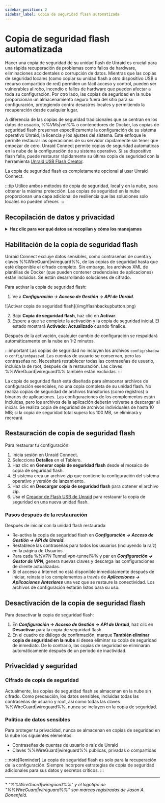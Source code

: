 ```yaml
---
sidebar_position: 2
sidebar_label: Copia de seguridad flash automatizada
---
```



# Copia de seguridad flash automatizada

Hacer una copia de seguridad de su unidad flash de Unraid es crucial para una rápida recuperación de problemas como fallos de hardware, eliminaciones accidentales o corrupción de datos. Mientras que las copias de seguridad locales (como copiar su unidad flash a otro dispositivo USB o recurso compartido de red) permiten un fácil acceso y control, pueden ser vulnerables al robo, incendio o fallos de hardware que pueden afectar a toda su configuración. Por otro lado, las copias de seguridad en la nube proporcionan un almacenamiento seguro fuera del sitio para su configuración, protegiendo contra desastres locales y permitiendo la recuperación desde cualquier lugar.

A diferencia de las copias de seguridad tradicionales que se centran en los datos de usuario, %%VMs|vm%% o contenedores de Docker, las copias de seguridad flash preservan específicamente la configuración de su sistema operativo Unraid, la licencia y los ajustes del sistema. Este enfoque le permite restaurar las operaciones de su servidor rápidamente sin tener que empezar de cero. Unraid Connect permite copias de seguridad automáticas en la nube de la configuración de su sistema operativo. Si su dispositivo flash falla, puede restaurar rápidamente su última copia de seguridad con la herramienta [Unraid USB Flash Creator](https://unraid.net/download).

La copia de seguridad flash es completamente opcional al usar Unraid Connect.

:::tip
Utilice ambos métodos de copia de seguridad, local y en la nube, para obtener la máxima protección. Las copias de seguridad en la nube proporcionan una capa adicional de resiliencia que las soluciones solo locales no pueden ofrecer.
:::

## Recopilación de datos y privacidad

<details>
  <summary><strong>Haz clic para ver qué datos se recopilan y cómo los manejamos</strong></summary>

  Unraid Connect toma en serio tu privacidad y datos al usar la copia de seguridad flash:

  <h4>Propósito</h4>

  La copia de seguridad rápida solo conserva los archivos de configuración necesarios para restaurar tu entorno del SO Unraid. Esto te ayuda a recuperarte rápidamente y mantener la continuidad del servicio en caso de que tu dispositivo flash presente una falla.

  <h4>Datos recolectados</h4>

  La copia de seguridad incluye solo archivos de configuración, asegurando que la información sensible, como contraseñas y claves de %%WireGuard|wireguard%%, esté excluida. Los archivos XML de plantillas de Docker pueden ser parte de la copia de seguridad y podrían contener credenciales específicas de la aplicación.

  <h4>Retención de datos</h4>

  Solo se conserva la última copia de seguridad. Si una copia de seguridad excede ciertos límites—específicamente, si los archivos individuales superan los 10 MB o el tamaño total del repositorio excede los 100 MB—será eliminada y recreada. Las copias de seguridad también se eliminan cuando desactivas la función de copia de seguridad rápida o después de un periodo específico de inactividad.

  <h4>Compartición de datos</h4>

  Los datos de la copia de seguridad rápida nunca se comparten con terceros. Se almacenan exclusivamente para proporcionarte servicios de respaldo y restauración.
</details>

## Habilitación de la copia de seguridad flash

Unraid Connect excluye datos sensibles, como contraseñas de cuenta y claves %%WireGuard|wireguard%%, de las copias de seguridad hasta que esté disponible el cifrado completo. Sin embargo, los archivos XML de plantillas de Docker (que pueden contener credenciales de aplicaciones) están incluidos. Se están desarrollando soluciones de cifrado.

Para activar la copia de seguridad flash:

1. Ve a ***Configuración → Acceso de Gestión → API de Unraid***.

<div style={{ margen: 'auto', maxAnchura: '600px', display: 'flex', flexDirection: 'columna', alignItems: 'centro' }}>
  ![Activar copia de seguridad flash](/img/flashbackupbutton.png)
</div>

2. Bajo **Copia de seguridad flash**, haz clic en **Activar**.
3. Espere a que se complete la activación y la copia de seguridad inicial. El estado mostrará **Activado: Actualizado** cuando finalice.

Después de la activación, cualquier cambio de configuración se respaldará automáticamente en la nube en 1-2 minutos.

:::important
Las copias de seguridad no incluyen los archivos `config/shadow` o `config/smbpasswd`. Las cuentas de usuario se conservan, pero las contraseñas no. Necesitará restablecer todas las contraseñas de usuario, incluida la de root, después de la restauración. Las claves %%WireGuard|wireguard%% también están excluidas.
:::

La copia de seguridad flash está diseñada para almacenar archivos de configuración esenciales, no una copia completa de su unidad flash. No realiza copias de seguridad de archivos transitorios (como registros) o binarios de aplicaciones. Las configuraciones de los complementos están incluidas, pero los archivos de la aplicación deberán volverse a descargar al iniciar. Se realiza copia de seguridad de archivos individuales de hasta 10 MB; si la copia de seguridad total supera los 100 MB, se eliminará y recreará.

## Restauración de copia de seguridad flash

Para restaurar tu configuración:

1. Inicia sesión en Unraid Connect.
2. Selecciona **Detalles** en el Tablero.
3. Haz clic en **Generar copia de seguridad flash** desde el mosaico de copia de seguridad flash.
4. El sistema crea un archivo zip que contiene tu configuración del sistema operativo y versión de lanzamiento.
5. Haz clic en **Descargar copia de seguridad flash** para obtener el archivo zip.
6. Usa el [Creador de Flash USB de Unraid](https://unraid.net/download) para restaurar la copia de seguridad en una nueva unidad flash.

### Pasos después de la restauración

Después de iniciar con la unidad flash restaurada:

- Re-activa la copia de seguridad flash en ***Configuración → Acceso de Gestión → API de Unraid***.
- Restablece las contraseñas para todos los usuarios (incluyendo la raíz) en la página de Usuarios.
- Para cada %%VPN Tunnel|vpn-tunnel%% y par en ***Configuración → Gestor de VPN***, genera nuevas claves y descarga las configuraciones de cliente actualizadas.
- Si el acceso a Internet no está disponible inmediatamente después de iniciar, reinstale los complementos a través de ***Aplicaciones → Aplicaciones Anteriores*** una vez que se restaure la conectividad. Los archivos de configuración estarán listos para su uso.

## Desactivación de la copia de seguridad flash

Para desactivar la copia de seguridad flash:

1. En ***Configuración → Acceso de Gestión → API de Unraid***, haz clic en **Desactivar** para la copia de seguridad flash.
2. En el cuadro de diálogo de confirmación, marque **También eliminar copia de seguridad en la nube** si desea eliminar su copia de seguridad de inmediato. De lo contrario, las copias de seguridad se eliminarán automáticamente después de un periodo de inactividad.

## Privacidad y seguridad

### Cifrado de copia de seguridad

Actualmente, las copias de seguridad flash se almacenan en la nube sin cifrado. Como precaución, los datos sensibles, incluidas todas las contraseñas de usuario y root, así como todas las claves %%WireGuard|wireguard%%, nunca se incluyen en la copia de seguridad.

### Política de datos sensibles

Para proteger tu privacidad, nunca se almacenan en copias de seguridad en la nube los siguientes elementos:

- Contraseñas de cuentas de usuario o raíz de Unraid
- Claves %%WireGuard|wireguard%% públicas, privadas o compartidas

:::note[Reminder]
La copia de seguridad flash es solo para la recuperación de la configuración. Siempre incorpore estrategias de copia de seguridad adicionales para sus datos y secretos críticos.
:::

---

\* *"%%WireGuard|wireguard%%" y el logotipo de "%%WireGuard|wireguard%%" son marcas registradas de Jason A. Donenfeld.*
